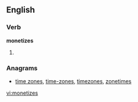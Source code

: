
==English==

===Verb===
'''monetizes'''

# {{third-person singular of|[[monetize]]}}

===Anagrams===
* [[time zones#English|time zones]], [[time-zones#English|time-zones]], [[timezones#English|timezones]], [[zonetimes#English|zonetimes]]

[[vi:monetizes]]
